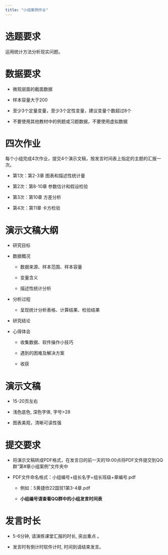 ```yaml
---
title: "小组案例作业"
---
```


# 选题要求

运用统计方法分析现实问题。

# 数据要求

-   微观层面的截面数据

-   样本容量大于200

-   至少3个定量变量，至少3个定性变量，建议变量个数超过8个

-   不要使用其他教材中的例题或习题数据，不要使用虚拟数据

# 四次作业

每个小组完成4次作业，提交4个演示文稿，按发言时间表上指定的主题的汇报一次。

-   第1次：第2-3章 图表和描述性统计量

-   第2次：第8-10章 参数估计和假设检验

-   第3次：第10章 方差分析

-   第4次：第11章 卡方检验

# 演示文稿大纲

-   研究目标

-   数据概况

    -   数据来源、样本范围、样本容量

    -   变量含义

    -   描述性统计分析

-   分析过程

    -   呈现统计分析表格、计算结果、检验结果

-   研究结论

-   心得体会

    -   收集数据、软件操作小技巧

    -   遇到的困难及解决方案

    -   收获

# 演示文稿

-   15-20页左右

-   浅色底色, 深色字体, 字号\>28

-   图表美观，清晰可读性强

# 提交要求

-   将演示文稿转成PDF格式，在发言日的前一天的19:00点将PDF文件提交到QQ群“第#章小组案例”文件夹中

-   PDF文件命名格式：小组编号+组长名字+组长班级+章编号.pdf

    -   例如：5黄捷欣22国贸1第3-4章.pdf

    -   **小组编号请查看QQ群中的小组发言时间表**

# 发言时长

-   5-6分钟, 请演练课堂汇报的时长, 突出重点 。

-   发言时有倒计时软件计时, 时间到请结束发言。

